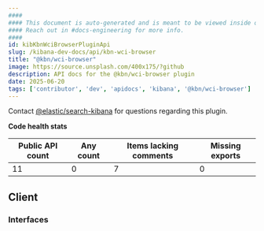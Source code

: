 ```yaml
---
####
#### This document is auto-generated and is meant to be viewed inside our experimental, new docs system.
#### Reach out in #docs-engineering for more info.
####
id: kibKbnWciBrowserPluginApi
slug: /kibana-dev-docs/api/kbn-wci-browser
title: "@kbn/wci-browser"
image: https://source.unsplash.com/400x175/?github
description: API docs for the @kbn/wci-browser plugin
date: 2025-06-20
tags: ['contributor', 'dev', 'apidocs', 'kibana', '@kbn/wci-browser']
---
```




Contact [@elastic/search-kibana](https://github.com/orgs/elastic/teams/search-kibana) for questions regarding this plugin.

**Code health stats**

| Public API count  | Any count | Items lacking comments | Missing exports |
|-------------------|-----------|------------------------|-----------------|
| 11 | 0 | 7 | 0 |

## Client

### Interfaces
<DocDefinitionList data={kbnWciBrowserObj.client.interfaces}/>

